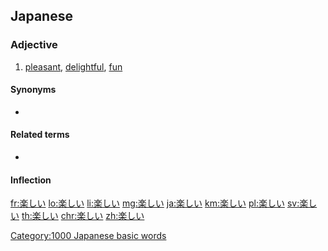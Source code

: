==Japanese==
{{ja-kanjitab}}

===Adjective===
{{ja-adj|infl=i|たのしい|kyu=樂しい}}

# [[pleasant]], [[delightful]], [[fun]]

====Synonyms====
* {{ja-r|面白い|おもしろい|gloss=fun, interesting}}

====Related terms====
* {{ja-r|楽しむ|たのしむ}}

====Inflection====
{{ja-i|たのし}}

[[Category:1000 Japanese basic words]]

[[fr:楽しい]]
[[lo:楽しい]]
[[li:楽しい]]
[[mg:楽しい]]
[[ja:楽しい]]
[[km:楽しい]]
[[pl:楽しい]]
[[sv:楽しい]]
[[th:楽しい]]
[[chr:楽しい]]
[[zh:楽しい]]